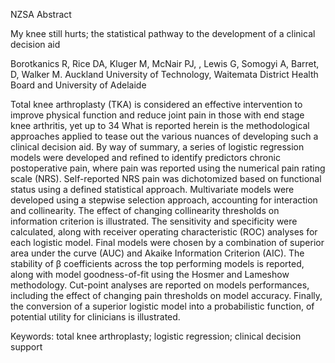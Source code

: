 NZSA Abstract

My knee still hurts; the statistical pathway to the development of a
clinical decision aid

Borotkanics R, Rice DA, Kluger M, McNair PJ, , Lewis G, Somogyi A,
Barret, D, Walker M. Auckland University of Technology, Waitemata
District Health Board and University of Adelaide

Total knee arthroplasty (TKA) is considered an effective intervention to
improve physical function and reduce joint pain in those with end stage
knee arthritis, yet up to 34 What is reported herein is the
methodological approaches applied to tease out the various nuances of
developing such a clinical decision aid. By way of summary, a series of
logistic regression models were developed and refined to identify
predictors chronic postoperative pain, where pain was reported using the
numerical pain rating scale (NRS). Self-reported NRS pain was
dichotomized based on functional status using a defined statistical
approach. Multivariate models were developed using a stepwise selection
approach, accounting for interaction and collinearity. The effect of
changing collinearity thresholds on information criterion is
illustrated. The sensitivity and specificity were calculated, along with
receiver operating characteristic (ROC) analyses for each logistic
model. Final models were chosen by a combination of superior area under
the curve (AUC) and Akaike Information Criterion (AIC). The stability of
β coefficients across the top performing models is reported, along with
model goodness-of-fit using the Hosmer and Lameshow methodology.
Cut-point analyses are reported on models performances, including the
effect of changing pain thresholds on model accuracy. Finally, the
conversion of a superior logistic model into a probabilistic function,
of potential utility for clinicians is illustrated.

Keywords: total knee arthroplasty; logistic regression; clinical
decision support
